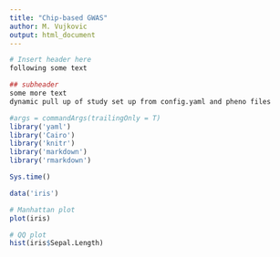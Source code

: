 ```yaml
---
title: "Chip-based GWAS"
author: M. Vujkovic
output: html_document
---
```


```r
# Insert header here
following some text

## subheader
some more text
dynamic pull up of study set up from config.yaml and pheno files
```

```r
#args = commandArgs(trailingOnly = T)
library('yaml')
library('Cairo')
library('knitr')
library('markdown')
library('rmarkdown')

Sys.time()

data('iris')
```

```r
# Manhattan plot
plot(iris)
```

```r
# QQ plot
hist(iris$Sepal.Length)
```
